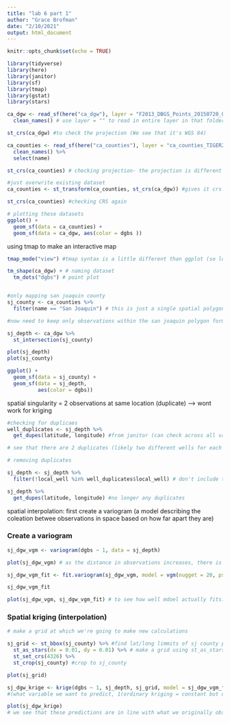 ```yaml
---
title: "lab 6 part 1"
author: "Grace Brofman"
date: "2/10/2021"
output: html_document
---
```


```r
knitr::opts_chunk$set(echo = TRUE)
```

```r
library(tidyverse)
library(here)
library(janitor)
library(sf)
library(tmap)
library(gstat)
library(stars)
```

```r
ca_dgw <- read_sf(here("ca_dgw"), layer = "F2013_DBGS_Points_20150720_093252") %>% 
  clean_names() # use layer = "" to read in entire layer in that folder containing that string

st_crs(ca_dgw) #to check the projection (We see that it's WGS 84)

ca_counties <- read_sf(here("ca_counties"), layer = "ca_counties_TIGER2016") %>% 
  clean_names() %>% 
  select(name)

st_crs(ca_counties) # checking projection- the projection is different (EPSG), so use st_transform to transform projection (coordinate reference system) so that it matches the CRS of the other data set

#just overwrite existing dataset
ca_counties <- st_transform(ca_counties, st_crs(ca_dgw)) #gives it crs of existing (ca_dgw), but could also specify a certain CRS

st_crs(ca_counties) #checking CRS again
```

```r
# plotting these datasets
ggplot() +
  geom_sf(data = ca_counties) +
  geom_sf(data = ca_dgw, aes(color = dgbs ))
```


using tmap to make an interactive map
```r
tmap_mode("view") #tmap syntax is a little different than ggplot (so look it up)

tm_shape(ca_dgw) + # naming dataset
  tm_dots("dgbs") # point plot



```

```r
#only mapping san joaquin county
sj_county <- ca_counties %>% 
  filter(name == "San Joaquin") # this is just a single spatial polygon

#now need to keep only observations within the san joaquin polygon form our dgw dataset (st_intersection)

sj_depth <- ca_dgw %>% 
  st_intersection(sj_county)

plot(sj_depth)
plot(sj_county)

ggplot() +
  geom_sf(data = sj_county) +
  geom_sf(data = sj_depth,
          aes(color = dgbs))
```
spatial singularity = 2 observations at same location (duplicate) --> wont work for kriging
```r
#checking for duplicaes
well_duplicates <- sj_depth %>% 
  get_dupes(latitude, longitude) #from janitor (can check across all variables, or check specific column(s))

# see that there are 2 duplicates (likely two different wells for each location, but not specified closely enough to account for each individual point)

# removing duplicates

sj_depth <- sj_depth %>% 
  filter(!local_well %in% well_duplicates$local_well) # don't include the well numbers that exist in the well_duplicates dataframe (keep anything that is not x or y)

sj_depth %>% 
  get_dupes(latitude, longitude) #no longer any duplicates

```

spatial interpolation:  first create a variogram (a model describing the coleation betwee observations in space based on how far apart they are)


### Create a variogram
```r
sj_dgw_vgm <- variogram(dgbs ~ 1, data = sj_depth)

plot(sj_dgw_vgm) # as the distance in observations increases, there is an increase in semivaraince

sj_dgw_vgm_fit <- fit.variogram(sj_dgw_vgm, model = vgm(nugget = 20, psill = 3000, range = 30, model = "Gau")) #first give actual vgm info, then some starting point info (estimate of range, nugget  and psill, then what type of model you want to use) nugget is measure of semivariance at very small distances. psill is value at which we think theres no further increase in semivariance. range(inflection point) is the distance at which we expect theres no longer a correlation between values at that distance in space

sj_dgw_vgm_fit

plot(sj_dgw_vgm, sj_dgw_vgm_fit) # to see how well mdoel actually fits. overall it looks pretty good, but doesn't quite capture the increase in variance toward the end - but still does a pretty good job overall

```

### Spatial kriging (interpolation)

```r
# make a grid at which we're going to make new calculations 

sj_grid <- st_bbox(sj_county) %>% #find lat/long limmits of sj county polygon
  st_as_stars(dx = 0.01, dy = 0.01) %>% # make a grid using st_as_stars #difference in x increments to be 0.01, 
  st_set_crs(4326) %>% 
  st_crop(sj_county) #crop to sj_county

plot(sj_grid)

```

```r
sj_dgw_krige <- krige(dgbs ~ 1, sj_depth, sj_grid, model = sj_dgw_vgm_fit)
#(what variable we want to predict, 1(ordinary kriging = constant but unknowg field), actual data tha dgbs comes from, new grid over which were making new predictions, info on how to weight existing points (aka what is the model?) )

plot(sj_dgw_krige)
# we see that these predictions are in line with what we originally observed in our original data (e.g. high depth to gw in northeast and southwest)

```




